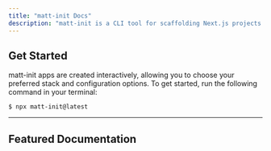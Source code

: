 ```yaml
---
title: "matt-init Docs"
description: "matt-init is a CLI tool for scaffolding Next.js projects the way Matt likes 'em."
---
```


## Get Started

matt-init apps are created interactively, allowing you to choose your preferred stack and configuration options. To get started, run the following command in your terminal:

```
$ npx matt-init@latest
```

<hr className="mt-8" />

## Featured Documentation

<div className="grid grid-cols-1 md:grid-cols-2 gap-6 my-8">
    <CardLink
        title="Introduction"
        description="Learn about matt-init and its purpose."
        href="/docs/about/introduction"
    />
    <CardLink
        title="Quick Start"
        description="Get your first Next.js project up and running in minutes."
        href="/docs/usage/quick-start"
    />
  
</div>